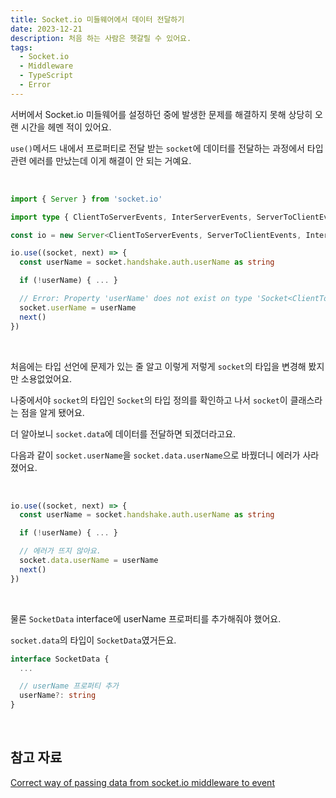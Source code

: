 ```yaml
---
title: Socket.io 미들웨어에서 데이터 전달하기
date: 2023-12-21
description: 처음 하는 사람은 헷갈릴 수 있어요.
tags:
  - Socket.io
  - Middleware
  - TypeScript
  - Error
---
```


서버에서 Socket.io 미들웨어를 설정하던 중에 발생한 문제를 해결하지 못해 상당히 오랜 시간을 헤멘 적이 있어요.

`use()`메서드 내에서 프로퍼티로 전달 받는 `socket`에 데이터를 전달하는 과정에서 타입 관련 에러를 만났는데 이게 해결이 안 되는 거예요.

<br />

```typescript
import { Server } from 'socket.io'

import type { ClientToServerEvents, InterServerEvents, ServerToClientEvents, SocketData } from './types/socket'

const io = new Server<ClientToServerEvents, ServerToClientEvents, InterServerEvents, SocketData>()

io.use((socket, next) => {
  const userName = socket.handshake.auth.userName as string

  if (!userName) { ... }

  // Error: Property 'userName' does not exist on type 'Socket<ClientToServerEvents, ServerToClientEvents, InterServerEvents, SocketData>'.
  socket.userName = userName
  next()
})
```

<br />

처음에는 타입 선언에 문제가 있는 줄 알고 이렇게 저렇게 `socket`의 타입을 변경해 봤지만 소용없었어요.

나중에서야 `socket`의 타입인 `Socket`의 타입 정의를 확인하고 나서 `socket`이 클래스라는 점을 알게 됐어요.

더 알아보니 `socket.data`에 데이터를 전달하면 되겠더라고요.

다음과 같이 `socket.userName`을 `socket.data.userName`으로 바꿨더니 에러가 사라졌어요.

<br />

```typescript
io.use((socket, next) => {
  const userName = socket.handshake.auth.userName as string

  if (!userName) { ... }

  // 에러가 뜨지 않아요.
  socket.data.userName = userName
  next()
})
```

<br />

물론 `SocketData` interface에 userName 프로퍼티를 추가해줘야 했어요.

`socket.data`의 타입이 `SocketData`였거든요.

```typescript
interface SocketData {
  ...

  // userName 프로퍼티 추가
  userName?: string
}
```

<br />

## 참고 자료

[Correct way of passing data from socket.io middleware to event](https://stackoverflow.com/a/68114612)
